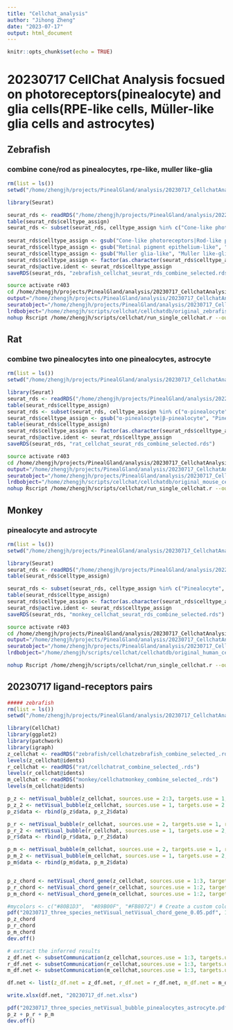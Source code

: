 ```yaml
---
title: "Cellchat_analysis"
author: "Jihong Zheng"
date: "2023-07-17"
output: html_document
---
```


```r
knitr::opts_chunk$set(echo = TRUE)
```

# 20230717 CellChat Analysis focsued on photoreceptors(pinealocyte) and glia cells(RPE-like cells, Müller-like glia cells and astrocytes)
## Zebrafish

### combine cone/rod as pinealocytes, rpe-like, muller like-glia 
```r
rm(list = ls())
setwd("/home/zhengjh/projects/PinealGland/analysis/20230717_CellchatAnalysis")

library(Seurat)

seurat_rds <- readRDS("/home/zhengjh/projects/PinealGland/analysis/20221110_ZebrafishDataAnalysis/20221108_logtransform_harmony_Zebrafish_pineal_gland.rds")
table(seurat_rds$celltype_assign)
seurat_rds <- subset(seurat_rds, celltype_assign %in% c("Cone-like photoreceptors", "Rod-like photoreceptors",
																												"Retinal pigment epithelium-like", "Muller glia-like"))
seurat_rds$celltype_assign <- gsub("Cone-like photoreceptors|Rod-like photoreceptors", "Photoreceptors", seurat_rds$celltype_assign)
seurat_rds$celltype_assign <- gsub("Retinal pigment epithelium-like", "RPE-like", seurat_rds$celltype_assign)
seurat_rds$celltype_assign <- gsub("Muller glia-like", "Muller like-glia", seurat_rds$celltype_assign)
seurat_rds$celltype_assign <- factor(as.character(seurat_rds$celltype_assign),levels = c("Photoreceptors", "RPE-like", "Muller like-glia"))
seurat_rds@active.ident <- seurat_rds$celltype_assign
saveRDS(seurat_rds, "zebrafish_cellchat_seurat_rds_combine_selected.rds")

```

```bash
source activate r403
cd /home/zhengjh/projects/PinealGland/analysis/20230717_CellchatAnalysis/zebrafish/
output="/home/zhengjh/projects/PinealGland/analysis/20230717_CellchatAnalysis/zebrafish"
seuratobject="/home/zhengjh/projects/PinealGland/analysis/20230717_CellchatAnalysis/zebrafish_cellchat_seurat_rds_combine_selected.rds"
lrdbobject="/home/zhengjh/scripts/cellchat/cellchatdb/original_zebrafish_cellchatdb.rds"
nohup Rscript /home/zhengjh/scripts/cellchat/run_single_cellchat.r --output $output --seurat_object $seuratobject --lrdb_path $lrdbobject --filelabel "zebrafish_combine_selected" --thresh_p 0.2 >zebrafish_cellchat_log.txt 2>&1 &

```

## Rat

### combine two pinealocytes into one pinealocytes, astrocyte
```r
rm(list = ls())
setwd("/home/zhengjh/projects/PinealGland/analysis/20230717_CellchatAnalysis/")

library(Seurat)
seurat_rds <- readRDS("/home/zhengjh/projects/PinealGland/analysis/20221108_RatDataAnalysis/20221108_logtransform_harmony_rat_day_pineal_gland.rds")
table(seurat_rds$celltype_assign)
seurat_rds <- subset(seurat_rds, celltype_assign %in% c("α-pinealocyte", "β-pinealocyte", "Astrocyte"))
seurat_rds$celltype_assign <- gsub("α-pinealocyte|β-pinealocyte", "Pinealocyte", seurat_rds$celltype_assign)
table(seurat_rds$celltype_assign)
seurat_rds$celltype_assign <- factor(as.character(seurat_rds$celltype_assign),levels = c("Pinealocyte", "Astrocyte"))
seurat_rds@active.ident <- seurat_rds$celltype_assign
saveRDS(seurat_rds, "rat_cellchat_seurat_rds_combine_selected.rds")

```

```bash
source activate r403
cd /home/zhengjh/projects/PinealGland/analysis/20230717_CellchatAnalysis/rat
output="/home/zhengjh/projects/PinealGland/analysis/20230717_CellchatAnalysis/rat"
seuratobject="/home/zhengjh/projects/PinealGland/analysis/20230717_CellchatAnalysis/rat_cellchat_seurat_rds_combine_selected.rds"
lrdbobject="/home/zhengjh/scripts/cellchat/cellchatdb/original_mouse_cellchatdb.rds"
nohup Rscript /home/zhengjh/scripts/cellchat/run_single_cellchat.r --output $output --seurat_object $seuratobject --lrdb_path $lrdbobject --filelabel "rat_combine_selected" --thresh_p 0.05 >rat_cellchat_log.txt 2>&1 &

```


## Monkey
### pinealocyte and astrocyte
```r
rm(list = ls())
setwd("/home/zhengjh/projects/PinealGland/analysis/20230717_CellchatAnalysis/")

library(Seurat)
seurat_rds <- readRDS("/home/zhengjh/projects/PinealGland/analysis/20220602_MonkeyDataAnalysis/Seurat_Analysis/20220606_monkey_pineal_gland.rds")
table(seurat_rds$celltype_assign)

seurat_rds <- subset(seurat_rds, celltype_assign %in% c("Pinealocyte", "Astrocyte"))
table(seurat_rds$celltype_assign)
seurat_rds$celltype_assign <- factor(as.character(seurat_rds$celltype_assign),levels = c("Pinealocyte", "Astrocyte"))
seurat_rds@active.ident <- seurat_rds$celltype_assign
saveRDS(seurat_rds, "monkey_cellchat_seurat_rds_combine_selected.rds")


```

```bash
source activate r403
cd /home/zhengjh/projects/PinealGland/analysis/20230717_CellchatAnalysis/monkey
output="/home/zhengjh/projects/PinealGland/analysis/20230717_CellchatAnalysis/monkey"
seuratobject="/home/zhengjh/projects/PinealGland/analysis/20230717_CellchatAnalysis/monkey_cellchat_seurat_rds_combine_selected.rds"
lrdbobject="/home/zhengjh/scripts/cellchat/cellchatdb/original_human_cellchatdb.rds"

nohup Rscript /home/zhengjh/scripts/cellchat/run_single_cellchat.r --output $output --seurat_object $seuratobject --lrdb_path $lrdbobject --filelabel "monkey_combine_selected" --thresh_p 0.05 > monkey_cellchat_log.txt 2>&1 &

```


## 20230717 ligand-receptors pairs
```r

##### zebrafish
rm(list = ls())
setwd("/home/zhengjh/projects/PinealGland/analysis/20230717_CellchatAnalysis/")

library(CellChat)
library(ggplot2)                  
library(patchwork)
library(igraph)
z_cellchat <- readRDS("zebrafish/cellchatzebrafish_combine_selected_.rds")
levels(z_cellchat@idents)
r_cellchat <- readRDS("rat/cellchatrat_combine_selected_.rds")
levels(r_cellchat@idents)
m_cellchat <- readRDS("monkey/cellchatmonkey_combine_selected_.rds")
levels(m_cellchat@idents)

p_z <- netVisual_bubble(z_cellchat, sources.use = 2:3, targets.use = 1, remove.isolate = T, thresh = 0.01)
p_z_2 <- netVisual_bubble(z_cellchat, sources.use = 1, targets.use = 2:3, remove.isolate = T, thresh = 0.01)
p_z$data <- rbind(p_z$data, p_z_2$data)

p_r <- netVisual_bubble(r_cellchat, sources.use = 2, targets.use = 1, remove.isolate = T, thresh = 0.01)
p_r_2 <- netVisual_bubble(r_cellchat, sources.use = 1, targets.use = 2, remove.isolate = T, thresh = 0.01)
p_r$data <- rbind(p_r$data, p_r_2$data)

p_m <- netVisual_bubble(m_cellchat, sources.use = 2, targets.use = 1, remove.isolate = T, thresh = 0.01)
p_m_2 <- netVisual_bubble(m_cellchat, sources.use = 1, targets.use = 2, remove.isolate = T, thresh = 0.01)
p_m$data <- rbind(p_m$data, p_m_2$data)


p_z_chord <- netVisual_chord_gene(z_cellchat, sources.use = 1:3, targets.use = 1:3, lab.cex = 0.5,legend.pos.y = 30, color.use = c("#80B1D3",  "#89B00F", "#FB8072"))
p_r_chord <- netVisual_chord_gene(r_cellchat, sources.use = 1:2, targets.use = 1:2, lab.cex = 0.5,legend.pos.y = 30, color.use = c("#80B1D3",   "#FB8072"))
p_m_chord <- netVisual_chord_gene(m_cellchat, sources.use = 1:2, targets.use = 1:2, lab.cex = 0.5,legend.pos.y = 30, color.use = c("#80B1D3",   "#FB8072"))

#mycolors <- c("#80B1D3",  "#89B00F", "#FB8072") # Create a custom color vector
pdf("20230717_three_species_netVisual_netVisual_chord_gene_0.05.pdf", 10, 10)
p_z_chord
p_r_chord
p_m_chord
dev.off()

# extract the inferred results
z_df.net <- subsetCommunication(z_cellchat,sources.use = 1:3, targets.use = 1:3)
r_df.net <- subsetCommunication(r_cellchat,sources.use = 1:3, targets.use = 1:3)
m_df.net <- subsetCommunication(m_cellchat,sources.use = 1:3, targets.use = 1:3)

df.net <- list(z_df.net = z_df.net, r_df.net = r_df.net, m_df.net = m_df.net)

write.xlsx(df.net, "20230717_df.net.xlsx")

pdf("20230717_three_species_netVisual_bubble_pinealocytes_astrocyte.pdf", 20, 10)
p_z + p_r + p_m
dev.off()

```
